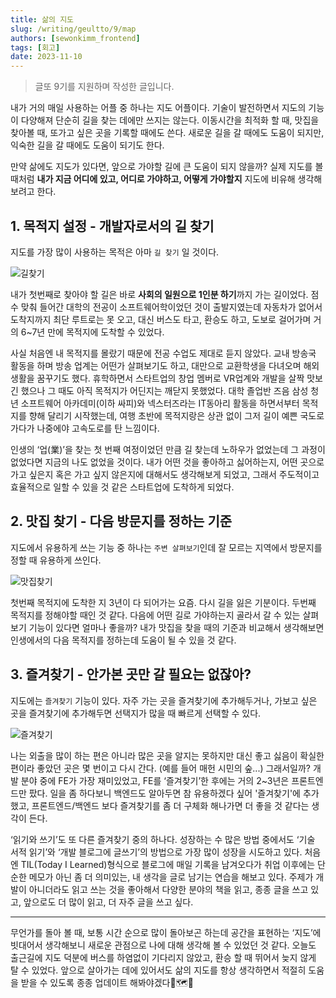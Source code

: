 ```yaml
---
title: 삶의 지도
slug: /writing/geultto/9/map
authors: [sewonkimm_frontend]
tags: [회고]
date: 2023-11-10
---
```



> 글또 9기를 지원하며 작성한 글입니다.

내가 거의 매일 사용하는 어플 중 하나는 지도 어플이다. 기술이 발전하면서 지도의 기능이 다양해져 단순히 길을 찾는 데에만 쓰지는 않는다. 이동시간을 최적화 할 때, 맛집을 찾아볼 때, 또가고 싶은 곳을 기록할 때에도 쓴다. 새로운 길을 갈 때에도 도움이 되지만, 익숙한 길을 갈 때에도 도움이 되기도 한다.

만약 삶에도 지도가 있다면, 앞으로 가야할 길에 큰 도움이 되지 않을까? 실제 지도를 볼 때처럼 **내가 지금 어디에 있고, 어디로 가야하고, 어떻게 가야할지** 지도에 비유해 생각해 보려고 한다.

<!--truncate-->

## 1. 목적지 설정 - 개발자로서의 길 찾기

지도를 가장 많이 사용하는 목적은 아마 `길 찾기` 일 것이다.

![길찾기](./map1.png)

내가 첫번째로 찾아야 할 길은 바로 **사회의 일원으로 1인분 하기**까지 가는 길이었다. 점수 맞춰 들어간 대학의 전공이 소프트웨어학이었던 것이 출발지였는데 자동차가 없어서 도착지까지 최단 루트로는 못 오고, 대신 버스도 타고, 환승도 하고, 도보로 걸어가며 거의 6~7년 만에 목적지에 도착할 수 있었다.

사실 처음엔 내 목적지를 몰랐기 때문에 전공 수업도 제대로 듣지 않았다. 교내 방송국 활동을 하며 방송 업계는 어떤가 살펴보기도 하고, 대만으로 교환학생을 다녀오며 해외 생활을 꿈꾸기도 했다. 휴학하면서 스타트업의 창업 멤버로 VR업계와 개발을 살짝 맛보긴 했으나 그 때도 아직 목적지가 어딘지는 깨닫지 못했었다.
대학 졸업반 즈음 삼성 청년 소프트웨어 아카데미(이하 싸피)와 넥스터즈라는 IT동아리 활동을 하면서부터 목적지를 향해 달리기 시작했는데, 여행 초반에 목적지랑은 상관 없이 그저 길이 예쁜 국도로 가다가 나중에야 고속도로를 탄 느낌이다.

인생의 ‘업(業)’을 찾는 첫 번째 여정이었던 만큼 길 찾는데 노하우가 없었는데 그 과정이 없었다면 지금의 나도 없었을 것이다. 내가 어떤 것을 좋아하고 싫어하는지, 어떤 곳으로 가고 싶은지 혹은 가고 싶지 않은지에 대해서도 생각해보게 되었고, 그래서 주도적이고 효율적으로 일할 수 있을 것 같은 스타트업에 도착하게 되었다.

## 2. 맛집 찾기 - 다음 방문지를 정하는 기준

지도에서 유용하게 쓰는 기능 중 하나는 `주변 살펴보기`인데 잘 모르는 지역에서 방문지를 정할 때 유용하게 쓰인다.

![맛집찾기](./map2.png)

첫번째 목적지에 도착한 지 3년이 다 되어가는 요즘. 다시 길을 잃은 기분이다. 두번째 목적지를 정해야할 때인 것 같다. 다음에 어떤 길로 가야하는지 골라서 갈 수 있는 살펴보기 기능이 있다면 얼마나 좋을까? 내가 맛집을 찾을 때의 기준과 비교해서 생각해보면 인생에서의 다음 목적지를 정하는데 도움이 될 수 있을 것 같다.

<Table />

## 3. 즐겨찾기 - 안가본 곳만 갈 필요는 없잖아?

지도에는 `즐겨찾기` 기능이 있다. 자주 가는 곳을 즐겨찾기에 추가해두거나, 가보고 싶은 곳을 즐겨찾기에 추가해두면 선택지가 많을 때 빠르게 선택할 수 있다.

![즐겨찾기](./map3.png)

나는 외출을 많이 하는 편은 아니라 많은 곳을 알지는 못하지만 대신 좋고 싫음이 확실한 편이라 좋았던 곳은 몇 번이고 다시 간다. (예를 들어 매헌 시민의 숲...) 그래서일까? 개발 분야 중에 FE가 가장 재미있었고, FE를 ‘즐겨찾기’한 후에는 거의 2~3년은 프론트엔드만 팠다. 일을 좀 하다보니 백엔드도 알아두면 참 유용하겠다 싶어 '즐겨찾기'에 추가했고, 프론트엔드/백엔드 보다 즐겨찾기를 좀 더 구체화 해나가면 더 좋을 것 같다는 생각이 든다.

‘읽기와 쓰기’도 또 다른 즐겨찾기 중의 하나다. 성장하는 수 많은 방법 중에서도 ‘기술 서적 읽기’와 ‘개발 블로그에 글쓰기’의 방법으로 가장 많이 성장을 시도하고 있다. 처음엔 TIL(Today I Learned)형식으로 블로그에 매일 기록을 남겨오다가 취업 이후에는 단순한 메모가 아닌 좀 더 의미있는, 내 생각을 글로 남기는 연습을 해보고 있다. 주제가 개발이 아니더라도 읽고 쓰는 것을 좋아해서 다양한 분야의 책을 읽고, 종종 글을 쓰고 있고, 앞으로도 더 많이 읽고, 더 자주 글을 쓰고 싶다.

---

무언가를 돌아 볼 때, 보통 시간 순으로 많이 돌아보곤 하는데 공간을 표현하는 ‘지도’에 빗대어서 생각해보니 새로운 관점으로 나에 대해 생각해 볼 수 있었던 것 같다. 오늘도 출근길에 지도 덕분에 버스를 하염없이 기다리지 않았고, 환승 할 때 뛰어서 늦지 않게 탈 수 있었다. 앞으로 살아가는 데에 있어서도 삶의 지도를 항상 생각하면서 적절히 도움을 받을 수 있도록 종종 업데이트 해봐야겠다🙂🗺️💙
